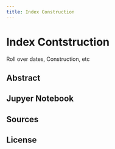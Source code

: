 ```yaml
---
title: Index Construction
---
```


# Index Contstruction
Roll over dates, Construction, etc


## Abstract

## Jupyer Notebook

## Sources 

## License 
